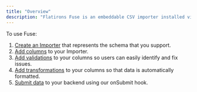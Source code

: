 ```yaml
---
title: "Overview"
description: "Flatirons Fuse is an embeddable CSV importer installed via an NPM package directly on your website. Fuse is written in JavaScript and works with all modern JavaScript setups."
---
```


To use Fuse:

1. [Create an Importer](getting-started/creating-an-importer) that represents the schema that you support.
2. [Add columns](getting-started/adding-columns) to your Importer.
3. [Add validations](getting-started/adding-data-validations) to your columns so users can easily identify and fix issues.
4. [Add transformations](getting-started/adding-data-transformations) to your columns so that data is automatically formatted.
5. [Submit data](getting-started/submitting-to-a-backend) to your backend using our onSubmit hook.
